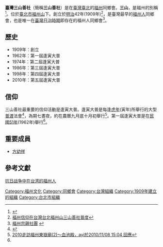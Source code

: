 '''臺灣三山善社'''（簡稱'''三山善社'''）是在[[臺灣|臺灣]][[臺北|臺北]]的[[福州|福州]]同鄉會。'''三山'''，是福州的別稱<ref>{{Cite web |url=http://ap6.pccu.edu.tw/Encyclopedia/data.asp?id=3289 |title=中華百科全書 - 三山會館 |accessdate=2013-08-11 |archive-date=2015-12-24 |archive-url=https://web.archive.org/web/20151224110715/http://ap6.pccu.edu.tw/Encyclopedia/data.asp?id=3289 |dead-url=no }}</ref>。位於[[臺北市|臺北市]][[福州山|福州山]]下。創立於[[明治|明治]]42年(1909年)<ref name="#1">[http://tw.myblog.yahoo.com/jw!0bzeNmuCHwaaFSQZz94O65IL/article?mid=4059 福州信仰在台灣台北福州山三山善社普度]{{dead link|date=2018年4月 |bot=InternetArchiveBot |fix-attempted=yes }}</ref>，是臺灣最早的[[福州人|福州人]]同鄉會，也是唯一在[[臺灣日治時期|臺灣日治時期]]即存在的福州人同鄉會<ref>[http://www.fzdqw.com/ShowText.asp?ToBook=807&index=168& 福州宗親社團] {{Wayback|url=http://www.fzdqw.com/ShowText.asp?ToBook=807&index=168& |date=20160304110112 }}</ref>。

== 歷史 ==
*1909年：創立
*1962年：第一屆逢寅大普
*1974年：第二屆逢寅大普
*1986年：第三屆逢寅大普
*1998年：第四屆逢寅大普
*2010年：第五屆逢寅大普

== 信仰 ==
三山善社最重要的信仰活動是逢寅大普。逢寅大普是每逢[[虎年|虎年]](寅年)所舉行的大型[[普渡|普渡]]法會<ref>{{Cite web |url=http://nrch.culture.tw/twpedia.aspx?id=4391 |title=超場 - 台灣大百科全書 Encyclopedia of Taiwan |accessdate=2015-11-04 |archive-date=2015-12-24 |archive-url=https://web.archive.org/web/20151224111843/http://nrch.culture.tw/twpedia.aspx?id=4391 |dead-url=no }}</ref>，為期七晝夜，約在農曆九月底十月初舉行<ref>[http://tw.myblog.yahoo.com/anping-yu/article?mid=11862&sc=1 2010走訪福州東嶽廟(2)～血池殿，ayi於2010/11/08 15:04 回應]{{dead link|date=2018年4月 |bot=InternetArchiveBot |fix-attempted=yes }}</ref>。第一屆逢寅大普是在[[民國51年|民國51年]](1962年)舉行<ref name="#1"/>。

== 重要成員 ==
*[[方幼祥|方幼祥]]

==參考文獻==
[https://web.archive.org/web/20160304114955/http://www.fzdqw.com/ShowText.asp?ToBook=1524&index=18 抗日战争中在台湾的福州人]
{{reflist}}

[[Category:福州文化|Category:福州文化]]
[[Category:同鄉會|Category:同鄉會]]
[[Category:台灣組織|Category:台灣組織]]
[[Category:1909年建立的組織|Category:1909年建立的組織]]
[[Category:台北市組織|Category:台北市組織]]